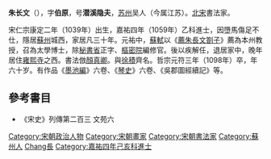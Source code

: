 '''朱长文'''（{{bd|1039年||1098年|catIdx=Zhu朱}}），字'''伯原'''，号'''潜溪隐夫'''，[[苏州|苏州]]吴人（今属江苏）。[[北宋|北宋]]書法家。

宋仁宗康定二年（1039年）出生，嘉祐四年（1059年）乙科進士，因墮馬傷足不仕，隱居[[蘇州|蘇州]]城西，家居凡三十年。元祐中，[[蘇軾|蘇軾]]以《[[:s:薦朱長文劄子|薦朱長文劄子]]》薦為本州教授，召為太學博士，除[[秘書省|秘書省]]正字、[[樞密院|樞密院]]編修官。後以疾解任，退居家中，晚年居住[[雍熙寺|雍熙寺]]之西。書法倣[[顏真卿|顏真卿]]。與[[徐積|徐積]]齊名。哲宗元符三年（1098年）卒，年六十岁。有作品《[[墨池編|墨池編]]》六卷、《[[琴史|琴史]]》六卷、《吳郡圖經續記》等。

==參考書目==
{{Wikisource|Author:朱長文|朱長文}}
* 《宋史》列傳第二百三 文苑六

{{DEFAULTSORT:Zhu朱}}
[[Category:宋朝政治人物|Category:宋朝政治人物]]
[[Category:宋朝畫家|Category:宋朝畫家]]
[[Category:宋朝書法家|Category:宋朝書法家]]
[[Category:蘇州人|Category:蘇州人]]
[[Category:朱姓|Chang長]]
[[Category:嘉祐四年己亥科進士|Category:嘉祐四年己亥科進士]]
{{China-painter-stub}}
{{宋朝人物小作品}}